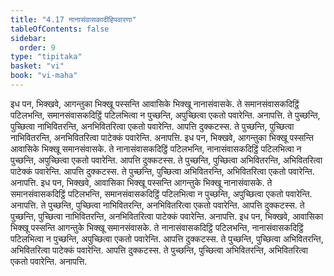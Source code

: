 ```yaml
---
title: "4.17 नानासंवासकादीहिपवारणा"
tableOfContents: false
sidebar:
  order: 9
type: "tipitaka"
basket: "vi"
book: "vi-maha"
---
```



<DynamicBreadcrumb />

<Division number="230" book="vi-maha">

<Paragraph number="1057" book="vi-maha">
इध पन, भिक्खवे, आगन्तुका भिक्खू पस्सन्ति आवासिके भिक्खू नानासंवासके. ते समानसंवासकदिट्ठिं पटिलभन्ति, समानसंवासकदिट्ठिं पटिलभित्वा न पुच्छन्ति, अपुच्छित्वा एकतो पवारेन्ति. अनापत्ति. ते पुच्छन्ति, पुच्छित्वा नाभिवितरन्ति, अनभिवितरित्वा एकतो पवारेन्ति. आपत्ति दुक्कटस्स. ते पुच्छन्ति, पुच्छित्वा नाभिवितरन्ति, अनभिवितरित्वा पाटेक्कं पवारेन्ति. अनापत्ति.
</Paragraph>

<Paragraph number="1058" book="vi-maha">
इध पन, भिक्खवे, आगन्तुका भिक्खू पस्सन्ति आवासिके भिक्खू समानसंवासके. ते नानासंवासकदिट्ठिं पटिलभन्ति, नानासंवासकदिट्ठिं पटिलभित्वा न पुच्छन्ति, अपुच्छित्वा एकतो पवारेन्ति. आपत्ति दुक्कटस्स. ते पुच्छन्ति, पुच्छित्वा अभिवितरन्ति, अभिवितरित्वा पाटेक्कं पवारेन्ति. आपत्ति दुक्कटस्स. ते पुच्छन्ति, पुच्छित्वा अभिवितरन्ति, अभिवितरित्वा एकतो पवारेन्ति. अनापत्ति.
</Paragraph>

<Paragraph number="1059" book="vi-maha">
इध पन, भिक्खवे, आवासिका भिक्खू पस्सन्ति आगन्तुके भिक्खू नानासंवासके. ते समानसंवासकदिट्ठिं पटिलभन्ति, समानसंवासकदिट्ठिं पटिलभित्वा न पुच्छन्ति, अपुच्छित्वा एकतो पवारेन्ति. अनापत्ति. ते पुच्छन्ति, पुच्छित्वा नाभिवितरन्ति, अनभिवितरित्वा एकतो पवारेन्ति. आपत्ति दुक्कटस्स. ते पुच्छन्ति, पुच्छित्वा नाभिवितरन्ति, अनभिवितरित्वा पाटेक्कं पवारेन्ति. अनापत्ति.
</Paragraph>

<Paragraph number="1060" book="vi-maha">
इध पन, भिक्खवे, आवासिका भिक्खू पस्सन्ति आगन्तुके भिक्खू समानसंवासके. ते नानासंवासकदिट्ठिं पटिलभन्ति, नानासंवासकदिट्ठिं पटिलभित्वा न पुच्छन्ति, अपुच्छित्वा एकतो पवारेन्ति. आपत्ति दुक्कटस्स. ते पुच्छन्ति, पुच्छित्वा अभिवितरन्ति, अभिवितरित्वा पाटेक्कं पवारेन्ति. आपत्ति दुक्कटस्स. ते पुच्छन्ति, पुच्छित्वा अभिवितरन्ति, अभिवितरित्वा एकतो पवारेन्ति. अनापत्ति.
</Paragraph>
</Division>